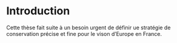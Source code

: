 # Introduction

Cette thèse fait suite à un besoin urgent de définir ue stratégie de conservation précise et fine pour le vison d'Europe en France.